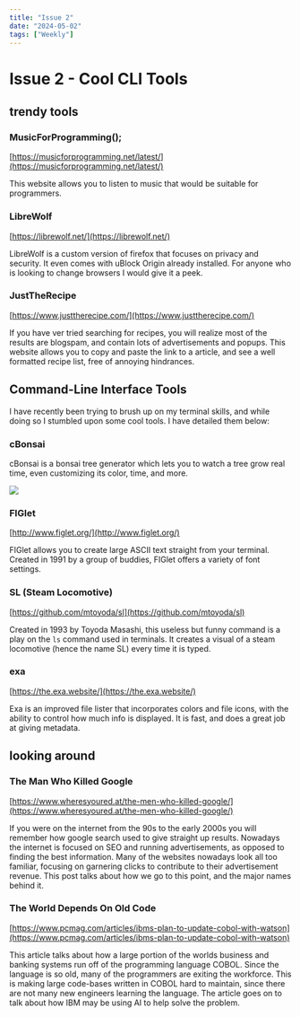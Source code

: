 ```yaml
---
title: "Issue 2"
date: "2024-05-02"
tags: ["Weekly"]
---
```

  
# Issue 2 - Cool CLI Tools 
<CustomImage src="https://raw.githubusercontent.com/michael-kudrik/BlogPosts/main/images/2.jpg" alt="Image of shoreline"/>

## trendy tools

### MusicForProgramming();
[https://musicforprogramming.net/latest/](https://musicforprogramming.net/latest/)

This website allows you to listen to music that would be suitable for programmers.

### LibreWolf
[https://librewolf.net/](https://librewolf.net/)

LibreWolf is a custom version of firefox that focuses on privacy and security. It even comes with uBlock Origin already installed. For anyone who is looking to change browsers I would give it a peek.

### JustTheRecipe
[https://www.justtherecipe.com/](https://www.justtherecipe.com/)

If you have ver tried searching for recipes, you will realize most of the results are blogspam, and contain lots of advertisements and popups. This website allows you to copy and paste the link to a article, and see a well formatted recipe list, free of annoying hindrances. 

## Command-Line Interface Tools
I have recently been trying to brush up on my terminal skills, and while doing so I stumbled upon some cool tools. I have detailed them below:

### cBonsai

cBonsai is a bonsai tree generator which lets you to watch a tree grow real time, even customizing its color, time, and more. 

![](https://user-content.gitlab-static.net/516ebf93882a9132c52dfbd25843c529d6f7ce95/68747470733a2f2f692e696d6775722e636f6d2f726e714a7833502e676966)

### FIGlet
[http://www.figlet.org/](http://www.figlet.org/)

FIGlet allows you to create large ASCII text straight from your terminal. Created in 1991 by a group of buddies, FIGlet offers a variety of font settings.

<CustomImage src="https://raw.githubusercontent.com/michael-kudrik/BlogPosts/main/images/figlet.png" alt="Visual demonstration of FIGlet"/>

### SL (Steam Locomotive)
[https://github.com/mtoyoda/sl](https://github.com/mtoyoda/sl)

Created in 1993 by Toyoda Masashi, this useless but funny command is a play on the `ls` command used in terminals. It creates a visual of a steam locomotive (hence the name SL) every time it is typed.

<CustomImage src="https://raw.githubusercontent.com/michael-kudrik/BlogPosts/main/images/sl.png" alt="Visual demonstration of SL"/>


### exa
[https://the.exa.website/](https://the.exa.website/)

Exa is an improved file lister that incorporates colors and file icons, with the ability to control how much info is displayed. It is fast, and does a great job at giving metadata. 

## looking around

### The Man Who Killed Google
[https://www.wheresyoured.at/the-men-who-killed-google/](https://www.wheresyoured.at/the-men-who-killed-google/)

If you were on the internet from the 90s to the early 2000s you will remember how google search used to give straight up results. Nowadays the internet is focused on SEO and running advertisements, as opposed to finding the best information. Many of the websites nowadays look all too familiar, focusing on garnering clicks to contribute to their advertisement revenue. This post talks about how we go to this point, and the major names behind it.

### The World Depends On Old Code
[https://www.pcmag.com/articles/ibms-plan-to-update-cobol-with-watson](https://www.pcmag.com/articles/ibms-plan-to-update-cobol-with-watson)

This article talks about how a large portion of the worlds business and banking systems run off of the programming language COBOL. Since the language is so old, many of the programmers are exiting the workforce. This is making large code-bases written in COBOL hard to maintain, since there are not many new engineers learning the language. The article goes on to talk about how IBM may be using AI to help solve the problem.